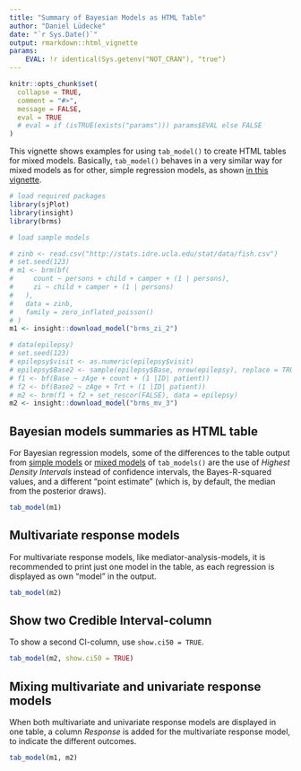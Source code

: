 ```yaml
---
title: "Summary of Bayesian Models as HTML Table"
author: "Daniel Lüdecke"
date: "`r Sys.Date()`"
output: rmarkdown::html_vignette
params:
    EVAL: !r identical(Sys.getenv("NOT_CRAN"), "true")
---
```


<!--
vignette: >
  %\VignetteIndexEntry{Summary of Bayesian Models as HTML Table}
  %\VignetteEngine{knitr::rmarkdown}
  %\VignetteEncoding{UTF-8}
-->

```r
knitr::opts_chunk$set(
  collapse = TRUE, 
  comment = "#>", 
  message = FALSE,
  eval = TRUE
  # eval = if (isTRUE(exists("params"))) params$EVAL else FALSE
)
```

This vignette shows examples for using `tab_model()` to create HTML tables for mixed models. Basically, `tab_model()` behaves in a very similar way for mixed models as for other, simple regression models, as shown [in this vignette](tab_model_estimates.html).

```r
# load required packages
library(sjPlot)
library(insight)
library(brms)

# load sample models

# zinb <- read.csv("http://stats.idre.ucla.edu/stat/data/fish.csv")
# set.seed(123)
# m1 <- brm(bf(
#     count ~ persons + child + camper + (1 | persons),
#     zi ~ child + camper + (1 | persons)
#   ),
#   data = zinb,
#   family = zero_inflated_poisson()
# )
m1 <- insight::download_model("brms_zi_2")

# data(epilepsy)
# set.seed(123)
# epilepsy$visit <- as.numeric(epilepsy$visit)
# epilepsy$Base2 <- sample(epilepsy$Base, nrow(epilepsy), replace = TRUE)
# f1 <- bf(Base ~ zAge + count + (1 |ID| patient))
# f2 <- bf(Base2 ~ zAge + Trt + (1 |ID| patient))
# m2 <- brm(f1 + f2 + set_rescor(FALSE), data = epilepsy)
m2 <- insight::download_model("brms_mv_3")
```

## Bayesian models summaries as HTML table

For Bayesian regression models, some of the differences to the table output from [simple models](tab_model_estimates.html) or [mixed models](tab_mixed.html) of `tab_models()` are the use of _Highest Density Intervals_ instead of confidence intervals, the Bayes-R-squared values, and a different "point estimate" (which is, by default, the median from the posterior draws).

```r
tab_model(m1)
``` 

## Multivariate response models

For multivariate response models, like mediator-analysis-models, it is recommended to print just one model in the table, as each regression is displayed as own "model" in the output.

```r
tab_model(m2)
``` 

## Show two Credible Interval-column

To show a second CI-column, use `show.ci50 = TRUE`.

```r
tab_model(m2, show.ci50 = TRUE)
``` 

## Mixing multivariate and univariate response models

When both multivariate and univariate response models are displayed in one table, a column _Response_ is added for the multivariate response model, to indicate the different outcomes.

```r
tab_model(m1, m2)
``` 
